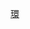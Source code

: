 {{Routemap
| title = 新加坡地鐵環線
| title-bg = #{{SMRT color|CC}}
| title-color = white
| text-width = 0,60,100
| collapsible = no
| inline = <includeonly>yes</includeonly>
| map =
utCONTgq\utSTR+r\\\~~ ~~ ~~{{BSsplit|{{rmri||l}} {{SMRT color icon|North South}} 裕廊東|&nbsp;}}
utCONTgq\utKRZto\utINTACCq!~HUBa\utCONTfq\~~ ~~ ~~{{BSsplit|{{rmri||l}} {{SMRT color icon|North East}} 港灣|{{pad|7px}}{{SMRT color icon|North East}} 榜鵝 {{rmri||r}}}}
\utINTACC!~HUBaq\utKINTACCa!~HUBrf\\~~ ~~{{SMRT code 3|CC|1|NS|24|NE|6|}} '''[[多美歌地铁站|多美歌]]'''
utSTRc2\utSTR3\utSTR2\utSTRc3\
utSTR+1\utSTRc4\utSTRc1\utSTR+4\
utSTR\\utSTR+l\utKRZtu\utCONTfq~~ ~~ ~~{{BSsplit|&nbsp;|{{pad|7px}}{{SMRT color icon|Downtown}} 博覽 {{rmri||r}}}}
utSTR\\utSTR\utACC\~~ ~~{{SMRT code|CC|2}} '''[[百胜地铁站|百胜]]'''
utSTR\\utSTR\utACC\~~ ~~{{SMRT code|CC|3}} '''[[滨海中心地铁站|滨海中心]]'''
utINTACC!~HUBaq\utKINTACCa!~HUBeq\utSTR\utSTR\~~ ~~{{SMRT code 3|CE|2|NS|27|TE|20}} '''[[滨海湾地铁站|滨海湾]]'''
utdCONTgq\utSTRr\utSTR\utSTR\utSTR\d\~~ ~~ ~~{{BSsplit|{{rmri||l}} {{SMRT color icon|North South}} 濱海南碼頭|&nbsp;}}
utSTR!~lINTACC-L\utSTR!~lINTACC-R\utSTR~~ ~~{{SMRT code 2|CE|1|DT|16}} '''[[海湾舫地铁站|海湾舫]]'''
utSTR2\utSTR2!~utSTRc3\utSTR3
utSTRc1\utABZ+14\utSTR+4
\utINTACC!~HUBaq\utINTACC!~HUBeq~~ ~~{{SMRT code 2|CC|4|DT|15}} '''[[宝门廊地铁站|宝门廊]]'''
\\utSTR\utSTRl\utCONTfq~~ ~~ ~~{{BSsplit|{{SMRT color icon|Downtown}} 武吉班讓 {{rmri||r}}|&nbsp;}}
utACC~~ ~~{{SMRT code|CC|5}} '''[[尼诰大道地铁站|尼诰大道]]'''
dWASSERq\uextKRZW\dWASSERq~~ ~~ ~~[[加冷河]]
utACC~~ ~~{{SMRT code|CC|6}} '''[[体育场地铁站|体育场]]'''
utACC~~ ~~{{SMRT code|CC|7}} '''[[蒙巴登地铁站|蒙巴登]]'''
utACC~~ ~~{{SMRT code|CC|8}} '''[[达科达地铁站|达科达]]'''
dWASSERq\utKRZW\dWASSERq~~芽籠河
HUBrg\utINTACC!~HUBeq\~~ ~~{{SMRT code 2|CC|9|EW|8}} '''[[巴耶利峇地铁站|巴耶利峇]]'''
uhCONTgq\uhINTACCq!~HUBe\utKRZh\uhSTRq\uhCONTfq~~ ~~ ~~{{BSsplit|{{rmri||l}} {{SMRT color icon|East West}} 巴西立|{{pad|7px}}{{SMRT color icon|East West}} 大士連路 {{rmri||r}}}}
RBe\utSKRZ-B\RBw~~ ~~ ~~ ~~[[泛島高速公路]]
RBe\utSKRZ-B\RBw~~ ~~ ~~ ~~{{link-en|加冷-巴耶利峇高速公路|Kallang–Paya Lebar Expressway}}
\utINTACC!~HUBaq\HUBlg~~ ~~{{SMRT code 2|CC|10|DT|26}} '''[[麦波申地铁站|麦波申]]'''
utCONTgq\utSTRq\utKRZto\utINTACCq!~HUBe\utCONTfq~~ ~~ ~~{{BSsplit|{{rmri||l}} {{SMRT color icon|Downtown}} 雙溪勿洛|{{pad|7px}}{{SMRT color icon|Downtown}} 武吉班讓 {{rmri||r}}}}
utACC~~ ~~{{SMRT code|CC|11}} '''[[大成地铁站|大成]]'''
utKDSTaq\utABZgr+r\~~{{link-en|金泉车厂|Kim Chuan Depot}}
utACC~~ ~~{{SMRT code|CC|12}} '''[[巴特礼地铁站|巴特礼]]'''
utCONTgq\utSTRq\utKRZto\utINTACCq!~HUBa\utCONTfq~~ ~~ ~~{{BSsplit|{{rmri||l}} {{SMRT color icon|North East}} 榜鵝|{{pad|7px}}{{SMRT color icon|North East}} 港灣 {{rmri||r}}}}
\utINTACC!~HUBaq\HUBrf~~ ~~{{SMRT code 2|CC|13|NE|12}} '''[[实龙岗地铁站|实龙岗]]'''
utACC~~ ~~{{SMRT code|CC|14}} '''[[罗弄泉地铁站|罗弄泉]]'''
RBe\utSKRZ-B\RBw~~ ~~ ~~ ~~[[中央高速公路 (新加坡)|中央高速公路]]
\utINTACC!~HUBaq\HUBlg~~ ~~{{SMRT code 2|CC|15|NS|17}} '''[[碧山地铁站|碧山]]'''
uCONTgq\uSTRq\utKRZ\uINTACCq!~HUBe\utCONTfq~~ ~~ ~~{{BSsplit|{{rmri||l}} {{SMRT color icon|North South}} 裕廊東|{{pad|7px}}{{SMRT color icon|North South}} 濱海南碼頭 {{rmri||r}}}}
utACC~~ ~~{{SMRT code|CC|16}} '''[[玛丽蒙地铁站|玛丽蒙]]'''
utCONTgq\utSTRq\utKRZto\utSTR+r\~~{{BSsplit|{{rmri||l}} {{SMRT color icon|Thomson-East Coast}} 兀蘭北|}}
\utINTACC!~HUBaq\utINTACC!~HUBeq~~ ~~{{SMRT code 2|CC|17|TE|9}} '''[[加利谷地铁站|加利谷]]'''
\\utSTR\uextSTRl\uextCONTfq~~{{BSsplit|{{pad|7px}}{{SMRT color icon|Thomson-East Coast}} <s>雙溪勿洛</s> {{rmri||r}}|&nbsp;}}
uetACC~~ ~~{{SMRT code|CC|18}} ''[[武吉布朗地铁站|武吉布朗]]''
RBe\utSKRZ-B\RBw~~ ~~ ~~ ~~[[泛島高速公路]]
utCONTgq\utSTRq\utKRZto\utINTACCq!~HUBa\utCONTfq~~ ~~ ~~{{BSsplit|{{rmri||l}} {{SMRT color icon|Downtown}} 武吉班讓|{{pad|7px}}{{SMRT color icon|Downtown}} 雙溪勿洛 {{rmri||r}}}}
\utINTACC!~HUBaq\HUBrf~~ ~~{{SMRT code 2|CC|19|DT|9}} '''[[植物园地铁站 (新加坡)|植物园]]'''
utACC~~ ~~{{SMRT code|CC|20}} '''[[花拉路地铁站|花拉路]]'''
utACC~~ ~~{{SMRT code|CC|21}} '''[[荷兰村地铁站|荷兰村]]'''
uhCONTgq\uhINTACCq!~HUBa\utKRZh\uhSTRq\uhCONTfq~~ ~~ ~~{{BSsplit|{{rmri||l}} {{SMRT color icon|East West}} 大士連路|{{pad|7px}}{{SMRT color icon|East West}} 巴西立 {{rmri||r}}}}
HUBlf\utINTACC!~HUBeq\~~ ~~{{SMRT code 2|CC|22|EW|21}} '''[[波那维斯达地铁站|波那维斯达]]'''
utACC~~ ~~{{SMRT code|CC|23}} '''[[纬壹地铁站|纬壹]]'''
RBe\utSKRZ-B\RBw~~ ~~ ~~ ~~[[亞逸拉惹高速公路]]
utACC~~ ~~{{SMRT code|CC|24}} '''[[肯特岗地铁站|肯特岗]]'''
utACC~~ ~~{{SMRT code|CC|25}} '''[[虎豹别墅地铁站|虎豹别墅]]'''
utACC~~ ~~{{SMRT code|CC|26}} '''[[巴西班让地铁站|巴西班让]]'''
utACC~~ ~~{{SMRT code|CC|27}} '''[[拉柏多公园地铁站|拉柏多公园]]'''
utACC~~ ~~{{SMRT code|CC|28}} '''[[直落布兰雅地铁站|直落布兰雅]]'''
\utINTACC!~HUBaq\utKINTACCa!~HUBeq~~ ~~{{SMRT code 2|CC|29|NE|1}} '''[[港湾地铁站|港湾]]'''
\\utENDExe\utSTRl\utCONTfq~~ ~~ ~~{{BSsplit|{{pad|7px}}{{SMRT color icon|North East}} 榜鵝 {{rmri||r}}|&nbsp;}}
uextACC~~ ~~{{SMRT code|CC|30}} ''[[岌巴地铁站|岌巴]]''
uextACC~~ ~~{{SMRT code|CC|31}} ''[[广东民地铁站|广东民]]''
uextACC~~ ~~{{SMRT code|CC|32}} ''[[爱德华太子地铁站|爱德华太子]]''
uextCONTf
|bottom={{navbar|新加坡地鐵RDT/環線}}
}}<noinclude>
{{Rdt intro|[[新加坡地鐵環線]]}}
[[Category:新加坡地鐵RDT|環‎]]
</noinclude>